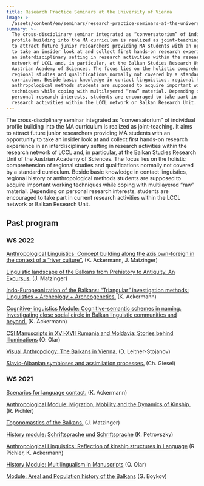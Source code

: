 ```yaml
---
title: Research Practice Seminars at the University of Vienna
image: >-
  /assets/content/en/seminars/research-practice-seminars-at-the-university-of-vienna/image.jpg
summary: >-
  The cross-disciplinary seminar integrated as “conversatorium” of individual
  profile building into the MA curriculum is realized as joint-teaching. It aims
  to attract future junior researchers providing MA students with an opportunity
  to take an insider look at and collect first hands-on research experience in
  an interdisciplinary setting in research activities within the research
  network of LCCL and, in particular, at the Balkan Studies Research Unit of the
  Austrian Academy of Sciences. The focus lies on the holistic comprehension of
  regional studies and qualifications normally not covered by a standard
  curriculum. Beside basic knowledge in contact linguistics, regional history or
  anthropological methods students are supposed to acquire important working
  techniques while coping with multilayered “raw” material. Depending on
  personal research interests, students are encouraged to take part in current
  research activities within the LCCL network or Balkan Research Unit.
---
```

The cross-disciplinary seminar integrated as “conversatorium” of individual profile building into the MA curriculum is realized as joint-teaching. It aims to attract future junior researchers providing MA students with an opportunity to take an insider look at and collect first hands-on research experience in an interdisciplinary setting in research activities within the research network of LCCL and, in particular, at the Balkan Studies Research Unit of the Austrian Academy of Sciences. The focus lies on the holistic comprehension of regional studies and qualifications normally not covered by a standard curriculum. Beside basic knowledge in contact linguistics, regional history or anthropological methods students are supposed to acquire important working techniques while coping with multilayered “raw” material. Depending on personal research interests, students are encouraged to take part in current research activities within the LCCL network or Balkan Research Unit.

## Past program

### WS 2022

[Anthropological Linguistics: Concept building along the axis own-foreign in the context of a “river culture”.](https://moodle.univie.ac.at/theme/university_boost/login/index.php#section-3) (K. Ackermann, J. Matzinger)

[Linguistic landscape of the Balkans from Prehistory to Antiquity. An Excursus.](https://moodle.univie.ac.at/theme/university_boost/login/index.php#section-4) (J. Matzinger)

[Indo-Europeanization of the Balkans: “Triangular” investigation methods: Linguistics + Archeology + Archeogenetics.](https://moodle.univie.ac.at/theme/university_boost/login/index.php#section-5) (K. Ackermann)

[Cognitive-linguistics Module: Cognitive-semantic schemes in naming. Investigating close social circle in Balkan linguistic communities and beyond.](https://moodle.univie.ac.at/theme/university_boost/login/index.php#section-6) (K. Ackermann)

[CSl Manuscripts in XVI-XVII Rumania and Moldavia: Stories behind Illuminations](https://moodle.univie.ac.at/theme/university_boost/login/index.php#section-7) (O. Olar)

[Visual Anthropology: The Balkans in Vienna.](https://moodle.univie.ac.at/theme/university_boost/login/index.php#section-9) (D. Leitner-Stojanov)

[Slavic-Albanian symbioses and assimilation processes.](https://moodle.univie.ac.at/theme/university_boost/login/index.php#section-10) (Ch. Giesel)

### WS 2021

[Scenarios for language contact.](https://moodle.univie.ac.at/theme/university_boost/login/index.php) (K. Ackermann)

[Anthropological Module: Migration, Mobility and the Dynamics of Kinship.](https://moodle.univie.ac.at/theme/university_boost/login/index.php#section-13) (R. Pichler)

[Toponomastics of the Balkans.](https://moodle.univie.ac.at/theme/university_boost/login/index.php#section-14) (J. Matzinger)

[History module: Schriftsprache und Schriftsprache](https://moodle.univie.ac.at/theme/university_boost/login/index.php#section-15) (K. Petrovszky)

[Anthropological Linguistics: Reflection of kinship structures in Language](https://moodle.univie.ac.at/theme/university_boost/login/index.php#section-17) (R. Pichler, K. Ackermann)

[History Module: Multilingualism in Manuscripts](https://moodle.univie.ac.at/theme/university_boost/login/index.php#section-18) (O. Olar)

[Module: Areal and Population history of the Balkans](https://moodle.univie.ac.at/theme/university_boost/login/index.php#section-19) (G. Boykov)
